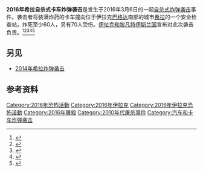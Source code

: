 {{Infobox civilian attack|title=2016年希拉自杀式卡车炸弹袭击|partof=[[伊拉克內戰_(2014年–2017年)|伊拉克內戰]]|image=File:Babil in Iraq.svg|caption=巴比伦省在伊拉克的位置|location=伊拉克[[巴比倫省|巴比伦省]]希拉|coordinates={{coord|33|23|20|N|44|27|30|E}}|date=2016年3月6日|type=[[大屠杀|大屠杀]]<br>[[自杀式袭击|自杀式袭击]]<br>[[汽车炸弹|汽车炸弹]]|fatalities=60|injuries=70|perps=[[伊拉克和黎凡特伊斯蘭國|伊拉克和黎凡特伊斯蘭國]]|weapons=卡车炸弹}}
{{Campaignbox 伊拉克內戰}}
'''2016年希拉自杀式卡车炸弹袭击'''是发生于2016年3月6日的一起[[自杀式炸弹袭击|自杀式炸弹袭击]]事件。袭击者将装满炸药的卡车撞向位于伊拉克[[巴格达|巴格达]]南部的城市[[希拉_(伊拉克)|希拉]]的一个安全检查站，炸死至少60人，另有70人受伤。[[伊斯兰国|伊拉克和黎凡特伊斯兰国]]宣布对此次袭击负责。<ref>{{Cite web|title=A truck bomb killed 60 people in Iraq|url=http://www.aljazeera.com/news/2016/03/iraq-deadly-suicide-attack-hits-highway-checkpoint-160306105957151.html|accessdate=6 March 2016|date=6 March 2016|publisher=[[Al_Jazeera_English|Al Jazeera English]]|archive-date=2019-06-29|archive-url=https://web.archive.org/web/20190629081457/https://www.aljazeera.com/news/2016/03/iraq-deadly-suicide-attack-hits-highway-checkpoint-160306105957151.html|dead-url=no}}</ref><ref>{{Cite web|title=60 people die in Iraq suicide truck bombing|url=https://www.bbc.co.uk/news/world-middle-east-35739729|accessdate=6 March 2016|date=6 March 2016|publisher=BBC News|archive-date=2020-09-18|archive-url=https://web.archive.org/web/20200918100434/https://www.bbc.co.uk/news/world-middle-east-35739729|dead-url=no}}</ref><ref>{{Cite web|title=Suicide truck bombing left 60 dead in Iraq|url=https://www.reuters.com/article/us-mideast-crisis-iraq-blast-idUSKCN0W80G3|accessdate=6 March 2016|date=6 March 2016|publisher=Reuters|archive-date=2016-03-06|archive-url=https://web.archive.org/web/20160306160012/http://www.reuters.com/article/us-mideast-crisis-iraq-blast-idUSKCN0W80G3|dead-url=no}}</ref><ref>{{Cite web|title=60 people die in truck suicide bombing|url=https://www.rt.com/news/334700-suicide-bomb|accessdate=6 March 2016|date=6 March 2016|publisher=[[RT_(TV_network)|RT]]|archive-date=2018-12-30|archive-url=https://web.archive.org/web/20181230233339/https://www.rt.com/news/334700-suicide-bomb/|dead-url=no}}</ref><ref>{{Cite news|url=https://www.nytimes.com/aponline/2016/03/06/world/middleeast/ap-ml-iraq-the-latest.html?ref=world&_r=0|title=Suicide truck bombing killed 60 people in Hillah|work=The New York Times|date=6 March 2016|accessdate=6 March 2016}}</ref>

== 另见 ==

* [[2014年希拉炸弹袭击|2014年希拉炸弹袭击]] 

== 参考资料 ==
{{Reflist|30em}}
[[Category:2016年恐怖活動|Category:2016年恐怖活動]]
[[Category:2016年伊拉克|Category:2016年伊拉克]]
[[Category:2016年伊拉克恐怖活動|Category:2016年伊拉克恐怖活動]]
[[Category:2016年屠殺|Category:2016年屠殺]]

{{Iraq-stub}}
[[Category:2010年代屠杀事件|Category:2010年代屠杀事件]]
[[Category:汽车和卡车炸弹袭击|Category:汽车和卡车炸弹袭击]]